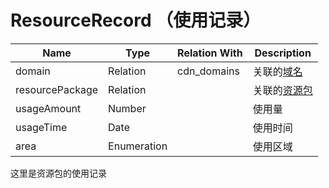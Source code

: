 # ResourceRecord （使用记录）

| Name            | Type        | Relation With | Description         |
| --------------- | ----------- | ------------- | ------------------- |
| domain          | Relation    | cdn_domains   | 关联的[域名](./域名.mdx)   |
| resourcePackage | Relation    |               | 关联的[资源包](./资源包.mdx) |
| usageAmount     | Number      |               | 使用量                 |
| usageTime       | Date        |               | 使用时间<br>            |
| area            | Enumeration |               | 使用区域                |


这里是资源包的使用记录

